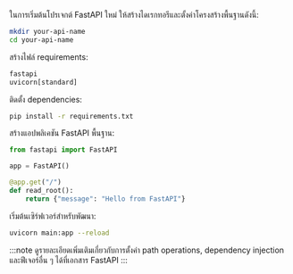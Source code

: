 ในการเริ่มต้นโปรเจกต์ FastAPI ใหม่ ให้สร้างไดเรกทอรีและตั้งค่าโครงสร้างพื้นฐานดังนี้:

```bash
mkdir your-api-name
cd your-api-name
```

สร้างไฟล์ requirements:

```txt title="requirements.txt"
fastapi
uvicorn[standard]
```

ติดตั้ง dependencies:

```bash
pip install -r requirements.txt
```

สร้างแอปพลิเคชัน FastAPI พื้นฐาน:

```py title="main.py"
from fastapi import FastAPI

app = FastAPI()

@app.get("/")
def read_root():
    return {"message": "Hello from FastAPI"}
```

เริ่มต้นเซิร์ฟเวอร์สำหรับพัฒนา:

```bash
uvicorn main:app --reload
```

:::note
ดูรายละเอียดเพิ่มเติมเกี่ยวกับการตั้งค่า path operations, dependency injection และฟีเจอร์อื่น ๆ ได้ที่เอกสาร FastAPI
:::
